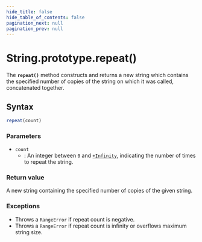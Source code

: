 ```yaml
---
hide_title: false
hide_table_of_contents: false
pagination_next: null
pagination_prev: null
---
```

# String.prototype.repeat()

The **`repeat()`** method constructs and returns a new string
which contains the specified number of copies of the string on which it was called,
concatenated together.

## Syntax

```js
repeat(count)
```

### Parameters

- `count`
  - : An integer between `0` and
    [`+Infinity`](../../../globals/Number/POSITIVE_INFINITY.mdx), indicating the
    number of times to repeat the string.

### Return value

A new string containing the specified number of copies of the given string.

### Exceptions

- Throws a `RangeError` if repeat count is negative.
- Throws a `RangeError` if repeat count is infinity or overflows maximum string size.

